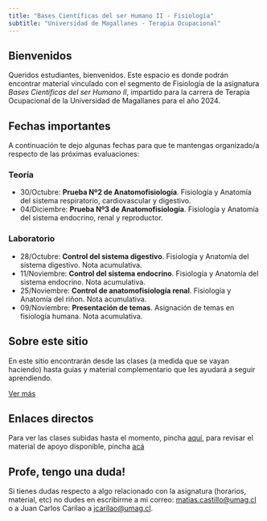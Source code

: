 ```yaml
---
title: "Bases Científicas del ser Humano II - Fisiología"
subtitle: "Universidad de Magallanes - Terapia Ocupacional"
---
```


## Bienvenidos

Queridos estudiantes, bienvenidos. Este espacio es donde podrán encontrar material vinculado con el segmento de Fisiología de la asignatura *Bases Científicas del ser Humano II*, impartido para la carrera de Terapia Ocupacional de la Universidad de Magallanes para el año 2024.

## Fechas importantes

A continuación te dejo algunas fechas para que te mantengas organizado/a respecto de las próximas evaluaciones:

:::{.panel-tabset}
### Teoría

-  30/Octubre: **Prueba Nº2 de Anatomofisiología**. Fisiología y Anatomía del sistema respiratorio, cardiovascular y digestivo.
-  04/Diciembre: **Prueba Nº3 de Anatomofisiología**. Fisiología y Anatomía del sistema endocrino, renal y reproductor.

### Laboratorio

-  28/Octubre: **Control del sistema digestivo**. Fisiología y Anatomía del sistema digestivo. Nota acumulativa.
-  11/Noviembre: **Control del sistema endocrino**. Fisiología y Anatomía del sistema endocrino. Nota acumulativa.
-  25/Noviembre: **Control de anatomofisiología renal**. Fisiología y Anatomía del riñon. Nota acumulativa.
-  09/Noviembre: **Presentación de temas**. Asignación de temas en fisiología humana. Nota acumulativa.
:::

::: {.callout-note}
## Sobre este sitio

En este sitio encontrarán desde las clases (a medida que se vayan haciendo) hasta guías y material complementario que les ayudará a seguir aprendiendo.

<a class="btn btn-outline-primary" href="about.html">Ver más</a>
:::

## Enlaces directos

Para ver las clases subidas hasta el momento, pincha [aquí](clases.html), para revisar el material de apoyo disponible, pincha [acá](material.html)

## Profe, tengo una duda!

Si tienes dudas respecto a algo relacionado con la asignatura (horarios, material, etc) no dudes en escribirme a mi correo: [matias.castillo\@umag.cl](mailto:matias.castillo@umag.cl) o a Juan Carlos Carilao a [jcarilao\@umag.cl](mailto:jcarilao@umag.cl).
